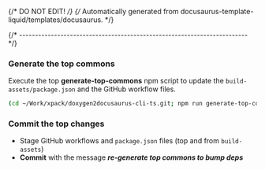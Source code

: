 {/* DO NOT EDIT! */}
{/* Automatically generated from docusaurus-template-liquid/templates/docusaurus. */}

{/* ------------------------------------------------------------------------ */}

### Generate the top commons

Execute the top **generate-top-commons** npm script to update the
`build-assets/package.json` and the GitHub workflow files.

```sh
(cd ~/Work/xpack/doxygen2docusaurus-cli-ts.git; npm run generate-top-commons)
```

### Commit the top changes

- Stage GitHub workflows and `package.json` files (top and from `build-assets`)
- **Commit** with the message _**re-generate top commons to bump deps**_
